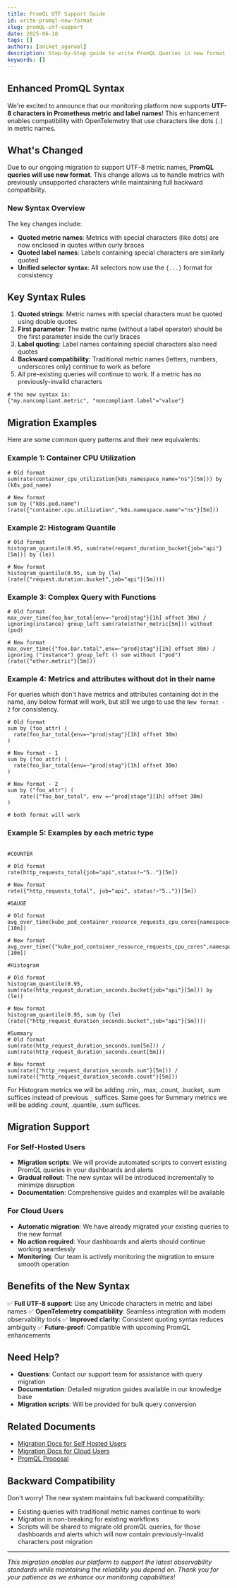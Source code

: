 ```yaml
---
title: PromQL UTF Support Guide
id: write-promql-new-format
slug: promQL-utf-support
date: 2025-06-18
tags: []
authors: [aniket_agarwal]
description: Step-by-Step guide to write PromQL Queries in new format
keywords: []
---
```


## Enhanced PromQL Syntax

We're excited to announce that our monitoring platform now supports **UTF-8 characters in Prometheus metric and label names**! This enhancement enables compatibility with OpenTelemetry that use characters like dots (`.`) in metric names.

## What's Changed

Due to our ongoing migration to support UTF-8 metric names, **PromQL queries will use new format**. This change allows us to handle metrics with previously unsupported characters while maintaining full backward compatibility.

### New Syntax Overview

The key changes include:
- **Quoted metric names**: Metrics with special characters (like dots) are now enclosed in quotes within curly braces
- **Quoted label names**: Labels containing special characters are similarly quoted
- **Unified selector syntax**: All selectors now use the `{...}` format for consistency

## Key Syntax Rules

1. **Quoted strings**: Metric names with special characters must be quoted using double quotes
2. **First parameter**: The metric name (without a label operator) should be the first parameter inside the curly braces
3. **Label quoting**: Label names containing special characters also need quotes
4. **Backward compatibility**: Traditional metric names (letters, numbers, underscores only) continue to work as before
5. All pre-existing queries will continue to work. If a metric has no previously-invalid characters

```promql
# the new syntax is:
{"my.noncompliant.metric", "noncompliant.label"="value"}
```

## Migration Examples

Here are some common query patterns and their new equivalents:

### Example 1: Container CPU Utilization
```promql
# Old format
sum(rate(container_cpu_utilization{k8s_namespace_name="ns"}[5m])) by (k8s_pod_name)

# New format
sum by ("k8s.pod.name") (rate({"container.cpu.utilization","k8s.namespace.name"="ns"}[5m]))
```

### Example 2: Histogram Quantile
```promql
# Old format
histogram_quantile(0.95, sum(rate(request_duration_bucket{job="api"}[5m])) by (le))

# New format
histogram_quantile(0.95, sum by (le) (rate({"request.duration.bucket",job="api"}[5m])))
```

### Example 3: Complex Query with Functions
```promql
# Old format
max_over_time(foo_bar_total{env=~"prod|stag"}[1h] offset 30m) / ignoring(instance) group_left sum(rate(other_metric[5m])) without (pod)

# New format
max_over_time({"foo.bar.total",env=~"prod|stag"}[1h] offset 30m) / ignoring ("instance") group_left () sum without ("pod") (rate({"other.metric"}[5m]))
```

### Example 4: Metrics and attributes without dot in their name

For queries which don't have metrics and attributes containing dot in the name, any below format will work, but still we urge to use the ```New format - 2``` for consistency.

```promql
# Old format
sum by (foo_attr) (
  rate(foo_bar_total{env=~"prod|stag"}[1h] offset 30m)
)

# New format - 1
sum by (foo_attr) (
  rate(foo_bar_total{env=~"prod|stag"}[1h] offset 30m)
)

# New format - 2
sum by ("foo_attr") (
    rate({"foo_bar_total", env =~"prod|stage"}[1h] offset 30m)
)

# both format will work
```

### Example 5: Examples by each metric type
```promql

#COUNTER

# Old format
rate(http_requests_total{job="api",status!~"5.."}[5m])

# New format
rate({"http_requests_total", job="api", status!~"5.."})[5m])

#GAUGE

# Old format
avg_over_time(kube_pod_container_resource_requests_cpu_cores{namespace="prod"}[10m])

# New format
avg_over_time({"kube_pod_container_resource_requests_cpu_cores",namespace="prod"}[10m])

#Histogram

# Old format
histogram_quantile(0.95, sum(rate(http_request_duration_seconds.bucket{job="api"}[5m])) by (le))

# New format
histogram_quantile(0.95, sum by (le) (rate({"http_request_duration_seconds.bucket",job="api"}[5m])))

#Summary
# Old format
sum(rate(http_request_duration_seconds.sum[5m])) / sum(rate(http_request_duration_seconds.count[5m]))

# New format
sum(rate({"http_request_duration_seconds.sum"}[5m])) / sum(rate({"http_request_duration_seconds.count"}[5m]))

```

For Histogram metrics we will be adding .min, .max, .count, .bucket, .sum suffices instead of previous ```_``` suffices.
Same goes for Summary metrics we will be adding .count, .quantile, .sum suffices.


## Migration Support

### For Self-Hosted Users
- **Migration scripts**: We will provide automated scripts to convert existing PromQL queries in your dashboards and alerts
- **Gradual rollout**: The new syntax will be introduced incrementally to minimize disruption
- **Documentation**: Comprehensive guides and examples will be available

### For Cloud Users
- **Automatic migration**: We have already migrated your existing queries to the new format
- **No action required**: Your dashboards and alerts should continue working seamlessly
- **Monitoring**: Our team is actively monitoring the migration to ensure smooth operation

## Benefits of the New Syntax

✅ **Full UTF-8 support**: Use any Unicode characters in metric and label names
✅ **OpenTelemetry compatibility**: Seamless integration with modern observability tools
✅ **Improved clarity**: Consistent quoting syntax reduces ambiguity
✅ **Future-proof**: Compatible with upcoming PromQL enhancements

## Need Help?

- **Questions**: Contact our support team for assistance with query migration
- **Documentation**: Detailed migration guides available in our knowledge base
- **Migration scripts**: Will be provided for bulk query conversion

## Related Documents

- [Migration Docs for Self Hosted Users](http://signoz.io/guides/metrics-migration/)
- [Migration Docs for Cloud Users](https://signoz.io/guides/metrics-migration-cloud-users/)
- [PromQL Proposal](https://github.com/prometheus/proposals/blob/main/proposals/2023-08-21-utf8.md)

## Backward Compatibility

Don't worry! The new system maintains full backward compatibility:
- Existing queries with traditional metric names continue to work
- Migration is non-breaking for existing workflows
- Scripts will be shared to migrate old promQL queries, for those dashboards and alerts which will now contain previously-invalid characters post migration

---

*This migration enables our platform to support the latest observability standards while maintaining the reliability you depend on. Thank you for your patience as we enhance our monitoring capabilities!*
